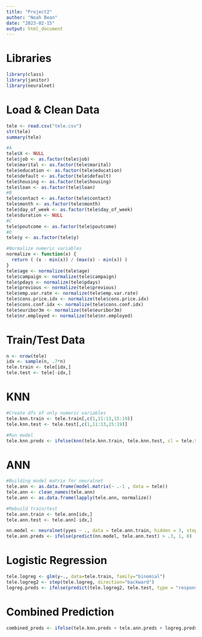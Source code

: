 ```yaml
---
title: "Project2"
author: "Noah Bean"
date: "2023-02-15"
output: html_document
---
```


# Libraries
```r
library(class)
library(janitor)
library(neuralnet)
```

# Load & Clean Data
```r
tele <- read.csv("tele.csv")
str(tele)
summary(tele)
```
```r
#A
tele$X <- NULL
tele$job <- as.factor(tele$job)
tele$marital <- as.factor(tele$marital)
tele$education <- as.factor(tele$education)
tele$default <- as.factor(tele$default)
tele$housing <- as.factor(tele$housing)
tele$loan <- as.factor(tele$loan)
#B
tele$contact <- as.factor(tele$contact)
tele$month <- as.factor(tele$month)
tele$day_of_week <- as.factor(tele$day_of_week)
tele$duration <- NULL
#C
tele$poutcome <- as.factor(tele$poutcome)
#D
tele$y <- as.factor(tele$y)
```
```r
#Normalize numeric variables
normalize <- function(x) {
  return ( (x - min(x)) / (max(x) - min(x)) )
}
tele$age <- normalize(tele$age)
tele$campaign <- normalize(tele$campaign)
tele$pdays <- normalize(tele$pdays)
tele$previous <- normalize(tele$previous)
tele$emp.var.rate <- normalize(tele$emp.var.rate)
tele$cons.price.idx <- normalize(tele$cons.price.idx)
tele$cons.conf.idx <- normalize(tele$cons.conf.idx)
tele$euribor3m <- normalize(tele$euribor3m)
tele$nr.employed <- normalize(tele$nr.employed)
```

# Train/Test Data
```r
n <- nrow(tele)
idx <- sample(n, .7*n)
tele.train <- tele[idx,]
tele.test <- tele[-idx,]
```

# KNN
```r
#Create dfs of only numeric variables
tele.knn.train <- tele.train[,c(1,11:13,15:19)]
tele.knn.test <- tele.test[,c(1,11:13,15:19)]

#Run model
tele.knn.preds <- ifelse(knn(tele.knn.train, tele.knn.test, cl = tele.train$y, k = 10) == "yes", 1, 0)
```

# ANN
```r
#Building model matrix for neuralnet
tele.ann <- as.data.frame(model.matrix(~ .-1 , data = tele))
tele.ann <- clean_names(tele.ann)
tele.ann <- as.data.frame(lapply(tele.ann, normalize))

#Rebuild train/test
tele.ann.train <- tele.ann[idx,]
tele.ann.test <- tele.ann[-idx,]

nn.model <- neuralnet(yyes ~ ., data = tele.ann.train, hidden = 3, stepmax = 1e+8)
tele.ann.preds <- ifelse(predict(nn.model, tele.ann.test) > .3, 1, 0)
```

# Logistic Regression
```r
tele.logreg <- glm(y~., data=tele.train, family="binomial")
tele.logreg2 <- step(tele.logreg, direction="backward")
logreg.preds <- ifelse(predict(tele.logreg2, tele.test, type = "response") > .3, 1, 0)
```

# Combined Prediction
```r
combined_preds <- ifelse(tele.knn.preds + tele.ann.preds + logreg.preds >= 2, 1, 0)
```